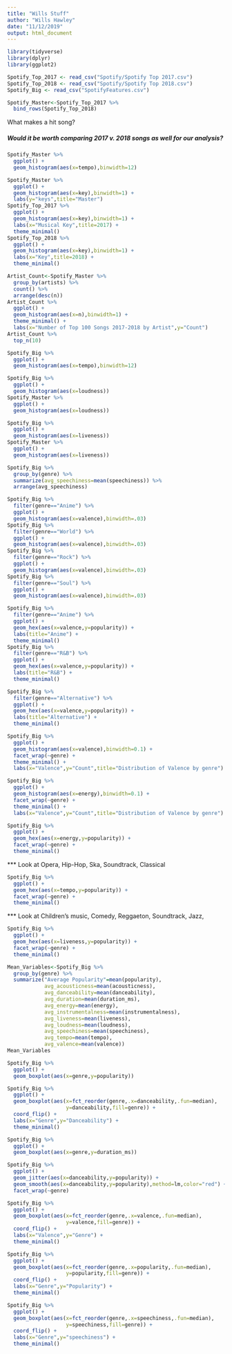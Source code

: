 ```yaml
---
title: "Wills Stuff"
author: "Wills Hawley"
date: "11/12/2019"
output: html_document
---
```

```r
library(tidyverse)
library(dplyr)
library(ggplot2)
```

```r
Spotify_Top_2017 <- read_csv("Spotify/Spotify Top 2017.csv")
Spotify_Top_2018 <- read_csv("Spotify/Spotify Top 2018.csv")
Spotify_Big <- read_csv("SpotifyFeatures.csv")

Spotify_Master<-Spotify_Top_2017 %>% 
  bind_rows(Spotify_Top_2018)
```
What makes a hit song?

##### Would it be worth comparing 2017 v. 2018 songs as well for our analysis?
```r
Spotify_Master %>% 
  ggplot() +
  geom_histogram(aes(x=tempo),binwidth=12)
```
```r
Spotify_Master %>% 
  ggplot() +
  geom_histogram(aes(x=key),binwidth=1) +
  labs(y="keys",title="Master")
Spotify_Top_2017 %>% 
  ggplot() +
  geom_histogram(aes(x=key),binwidth=1) +
  labs(x="Musical Key",title=2017) +
  theme_minimal()
Spotify_Top_2018 %>% 
  ggplot() +
  geom_histogram(aes(x=key),binwidth=1) +
  labs(x="Key",title=2018) +
  theme_minimal()
```
```r
Artist_Count<-Spotify_Master %>% 
  group_by(artists) %>% 
  count() %>% 
  arrange(desc(n))
Artist_Count %>% 
  ggplot() +
  geom_histogram(aes(x=n),binwidth=1) +
  theme_minimal() +
  labs(x="Number of Top 100 Songs 2017-2018 by Artist",y="Count")
Artist_Count %>% 
  top_n(10)
```
```r
Spotify_Big %>% 
  ggplot() +
  geom_histogram(aes(x=tempo),binwidth=12)
```
```r
Spotify_Big %>% 
  ggplot() +
  geom_histogram(aes(x=loudness))
Spotify_Master %>% 
  ggplot() +
  geom_histogram(aes(x=loudness))
```
```r
Spotify_Big %>% 
  ggplot() +
  geom_histogram(aes(x=liveness))
Spotify_Master %>% 
  ggplot() +
  geom_histogram(aes(x=liveness))
```
```r
Spotify_Big %>% 
  group_by(genre) %>% 
  summarize(avg_speechiness=mean(speechiness)) %>% 
  arrange(avg_speechiness)
```
```r
Spotify_Big %>% 
  filter(genre=="Anime") %>% 
  ggplot() +
  geom_histogram(aes(x=valence),binwidth=.03)
Spotify_Big %>% 
  filter(genre=="World") %>% 
  ggplot() +
  geom_histogram(aes(x=valence),binwidth=.03)
Spotify_Big %>% 
  filter(genre=="Rock") %>% 
  ggplot() +
  geom_histogram(aes(x=valence),binwidth=.03)
Spotify_Big %>% 
  filter(genre=="Soul") %>% 
  ggplot() +
  geom_histogram(aes(x=valence),binwidth=.03)
```

```r
Spotify_Big %>% 
  filter(genre=="Anime") %>% 
  ggplot() +
  geom_hex(aes(x=valence,y=popularity)) +
  labs(title="Anime") +
  theme_minimal()
Spotify_Big %>% 
  filter(genre=="R&B") %>% 
  ggplot() +
  geom_hex(aes(x=valence,y=popularity)) +
  labs(title="R&B") +
  theme_minimal()
```
```r
Spotify_Big %>% 
  filter(genre=="Alternative") %>% 
  ggplot() +
  geom_hex(aes(x=valence,y=popularity)) +
  labs(title="Alternative") +
  theme_minimal() 
```
```r
Spotify_Big %>% 
  ggplot() +
  geom_histogram(aes(x=valence),binwidth=0.1) +
  facet_wrap(~genre) +
  theme_minimal() +
  labs(x="Valence",y="Count",title="Distribution of Valence by genre")
```
```r
Spotify_Big %>% 
  ggplot() +
  geom_histogram(aes(x=energy),binwidth=0.1) +
  facet_wrap(~genre) +
  theme_minimal() +
  labs(x="Valence",y="Count",title="Distribution of Valence by genre")
```
```r
Spotify_Big %>% 
  ggplot() +
  geom_hex(aes(x=energy,y=popularity)) +
  facet_wrap(~genre) +
  theme_minimal()
```
 
*** Look at Opera, Hip-Hop, Ska, Soundtrack, Classical
 
 
```r
Spotify_Big %>% 
  ggplot() +
  geom_hex(aes(x=tempo,y=popularity)) +
  facet_wrap(~genre) +
  theme_minimal()
```

*** Look at Children's music, Comedy, Reggaeton, Soundtrack, Jazz, 

```r
Spotify_Big %>% 
  ggplot() +
  geom_hex(aes(x=liveness,y=popularity)) +
  facet_wrap(~genre) +
  theme_minimal()
```


```r
Mean_Variables<-Spotify_Big %>% 
  group_by(genre) %>% 
  summarize("Average Popularity"=mean(popularity),
            avg_acousticness=mean(acousticness),
            avg_danceability=mean(danceability),
            avg_duration=mean(duration_ms),
            avg_energy=mean(energy),
            avg_instrumentalness=mean(instrumentalness),
            avg_liveness=mean(liveness),
            avg_loudness=mean(loudness),
            avg_speechiness=mean(speechiness),
            avg_tempo=mean(tempo),
            avg_valence=mean(valence))
Mean_Variables
```

```r
Spotify_Big %>% 
  ggplot() +
  geom_boxplot(aes(x=genre,y=popularity))
```

```r
Spotify_Big %>% 
  ggplot() +
  geom_boxplot(aes(x=fct_reorder(genre,.x=danceability,.fun=median),
                   y=danceability,fill=genre)) +
  coord_flip() +
  labs(x="Genre",y="Danceability") +
  theme_minimal()
```
```r
Spotify_Big %>% 
  ggplot() +
  geom_boxplot(aes(x=genre,y=duration_ms))
```
```r
Spotify_Big %>%
  ggplot() +
  geom_jitter(aes(x=danceability,y=popularity)) +
  geom_smooth(aes(x=danceability,y=popularity),method=lm,color="red") +
  facet_wrap(~genre)
```
```r
Spotify_Big %>% 
  ggplot() +
  geom_boxplot(aes(x=fct_reorder(genre,.x=valence,.fun=median),
                   y=valence,fill=genre)) +
  coord_flip() +
  labs(x="Valence",y="Genre") +
  theme_minimal()
```
```r
Spotify_Big %>% 
  ggplot() +
  geom_boxplot(aes(x=fct_reorder(genre,.x=popularity,.fun=median),
                   y=popularity,fill=genre)) +
  coord_flip() +
  labs(x="Genre",y="Popularity") +
  theme_minimal()
```

```r
Spotify_Big %>% 
  ggplot() +
  geom_boxplot(aes(x=fct_reorder(genre,.x=speechiness,.fun=median),
                   y=speechiness,fill=genre)) +
  coord_flip() +
  labs(x="Genre",y="speechiness") +
  theme_minimal()
```




